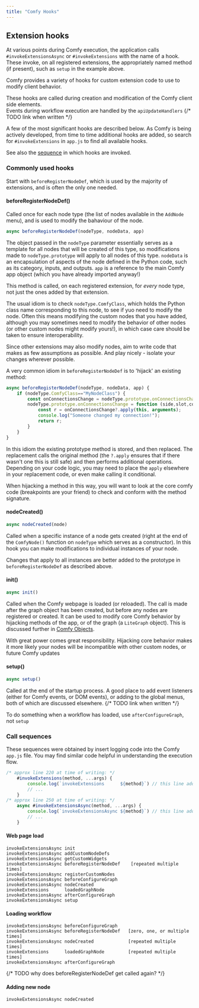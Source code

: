 ```yaml
---
title: "Comfy Hooks"
---
```


## Extension hooks

At various points during Comfy execution, the application calls
`#invokeExtensionsAsync` or `#invokeExtensions` with the name of a hook. 
These invoke, on all registered extensions, the appropriately named method (if present), such as `setup`
in the example above.

Comfy provides a variety of hooks for custom extension code to use to modify client behavior.

<Tip>These hooks are called during creation and modification of the Comfy client side elements.
<br/>Events during workflow execution are handled by 
the `apiUpdateHandlers`</Tip> {/* TODO link when written */}

A few of the most significant hooks are described below. 
As Comfy is being actively developed, from time to time additional hooks are added, so 
search for `#invokeExtensions` in `app.js` to find all available hooks.

See also the [sequence](#call-sequences) in which hooks are invoked.

### Commonly used hooks 

Start with `beforeRegisterNodeDef`, which is used by the majority of extensions, and is often the only one needed.

#### beforeRegisterNodeDef()

Called once for each node type (the list of nodes available in the `AddNode` menu), and is used to
modify the bahaviour of the node. 

```Javascript
async beforeRegisterNodeDef(nodeType, nodeData, app) 
```
The object passed in the `nodeType` parameter essentially serves as a template 
for all nodes that will be created of this type, so modifications made to `nodeType.prototype` will apply
to all nodes of this type. `nodeData` is an encapsulation of aspects of the node defined in the Python code,
such as its category, inputs, and outputs. `app` is a reference to the main Comfy app object (which you 
have already imported anyway!)

<Tip>This method is called, on each registered extension, for _every_ node type, not just the ones added by that extension.</Tip>

The usual idiom is to check `nodeType.ComfyClass`, which holds the Python class name corresponding to this node, 
to see if yuo need to modify the node. Often this means modifying the custom nodes that you have added, 
although you may sometimes need to modify the behavior of other nodes (or other custom nodes
might modify yours!), in which case care should be taken to ensure interoperability.

<Tip>Since other extensions may also modify nodes, aim to write code that makes as few assumptions as possible.
And play nicely - isolate your changes wherever possible.</Tip>

A very common idiom in `beforeRegisterNodeDef` is to 'hijack' an existing method:
```Javascript
async beforeRegisterNodeDef(nodeType, nodeData, app) {
	if (nodeType.ComfyClass=="MyNodeClass") { 
		const onConnectionsChange = nodeType.prototype.onConnectionsChange;
		nodeType.prototype.onConnectionsChange = function (side,slot,connect,link_info,output) {     
			const r = onConnectionsChange?.apply(this, arguments);   
			console.log("Someone changed my connection!");
			return r;
		}
	}
}
```
In this idiom the existing prototype method is stored, and then replaced. The replacement calls the
original method (the `?.apply` ensures that if there wasn't one this is still safe) and then 
performs additional operations. Depending on your code logic, you may need to place the `apply` elsewhere in your replacement code,
or even make calling it conditional. 

When hijacking a method in this way, you will want to look at the core comfy code (breakpoints are your friend) to check
and conform with the method signature.

#### nodeCreated()

```Javascript
async nodeCreated(node)
```
Called when a specific instance of a node gets created 
(right at the end of the `ComfyNode()` function on `nodeType` which serves as a constructor). 
In this hook you can make modifications to individual instances of your node. 

<Tip>Changes that apply to all instances are better added to the prototype in `beforeRegisterNodeDef` as described above.</Tip>

#### init()

```Javascript
async init()
```
Called when the Comfy webpage is loaded (or reloaded). The call is made after the graph object has been created, but before any
nodes are registered or created. It can be used to modify core Comfy behavior by hijacking methods of the app, or of the 
graph (a `LiteGraph` object). This is discussed further in [Comfy Objects](./javascript_objects_and_hijacking).

<Warning>With great power comes great responsibility. Hijacking core behavior makes it more likely your nodes
will be incompatible with other custom nodes, or future Comfy updates</Warning>

#### setup()

```Javascript
async setup()
```
Called at the end of the startup process. A good place to add event listeners (either for Comfy events, or DOM events),
or adding to the global menus, both of which are discussed elsewhere. {/* TODO link when written */}

<Tip>To do something when a workflow has loaded, use `afterConfigureGraph`, not `setup`</Tip>


### Call sequences

These sequences were obtained by insert logging code into the Comfy `app.js` file. You may find similar code helpful
in understanding the execution flow.
```Javascript
/* approx line 220 at time of writing: */
	#invokeExtensions(method, ...args) {
		console.log(`invokeExtensions      ${method}`) // this line added
		// ...
	}
/* approx line 250 at time of writing: */
	async #invokeExtensionsAsync(method, ...args) {
		console.log(`invokeExtensionsAsync ${method}`) // this line added
		// ...
	}
```

#### Web page load

```
invokeExtensionsAsync init
invokeExtensionsAsync addCustomNodeDefs
invokeExtensionsAsync getCustomWidgets
invokeExtensionsAsync beforeRegisterNodeDef    [repeated multiple times]
invokeExtensionsAsync registerCustomNodes
invokeExtensionsAsync beforeConfigureGraph
invokeExtensionsAsync nodeCreated
invokeExtensions      loadedGraphNode
invokeExtensionsAsync afterConfigureGraph
invokeExtensionsAsync setup
```

#### Loading workflow

```
invokeExtensionsAsync beforeConfigureGraph
invokeExtensionsAsync beforeRegisterNodeDef   [zero, one, or multiple times]
invokeExtensionsAsync nodeCreated             [repeated multiple times]
invokeExtensions      loadedGraphNode         [repeated multiple times]
invokeExtensionsAsync afterConfigureGraph
```

{/* TODO why does beforeRegisterNodeDef get called again? */}

#### Adding new node

```
invokeExtensionsAsync nodeCreated
```

